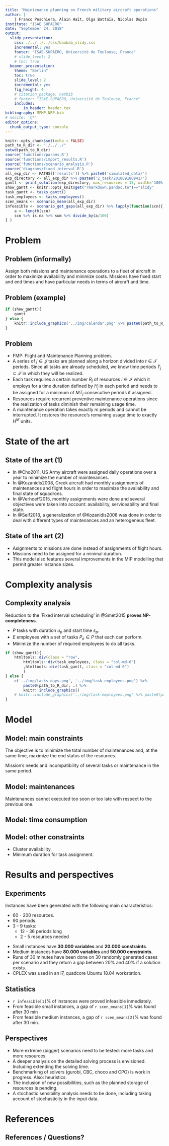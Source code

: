 ```yaml
---
title: "Maintenance planning on French military aircraft operations"
author: |
    | Franco Peschiera, Alain Haït, Olga Battaïa, Nicolas Dupin
institute: "ISAE SUPAERO"
date: "September 24, 2018"
output: 
  slidy_presentation:
    css: ./../../../css/baobab_slidy.css
    incremental: yes
    footer: "ISAE-SUPAERO, Université de Toulouse, France"
    # slide_level: 2
    # toc: true
  beamer_presentation:
    theme: "Berlin"
    toc: true
    slide_level: 2
    incremental: yes
    fig_height: 4
    # citation_package: natbib
    # footer: "ISAE-SUPAERO, Université de Toulouse, France"
    includes:
        in_header: header.tex
bibliography: MFMP_NRP.bib
# nocite: '@*'
editor_options: 
  chunk_output_type: console
---
```


```r
knitr::opts_chunk$set(echo = FALSE)
path_to_R_dir <- "./../../"
setwd(path_to_R_dir)
source('functions/params.R')
source('functions/import_results.R')
source('functions/scenario_analysis.R')
source('diagrams/fixed_interval.R')
all_exp_dir <- PATHS[['results']] %>% paste0('simulated_data/')
exp_directory <- all_exp_dir %>% paste0('2_task/201809180941/')
gantt <- print_solution(exp_directory, max_resources = 15, width='100%')
show_gantt <- knitr::opts_knit$get("rmarkdown.pandoc.to")=="slidy"
task_gantt <- tasks_gantt()
task_employees <- tasks_employees()
scen_means <- scenario_mean(all_exp_dir)
infeasible <- scenario_get_gaps(all_exp_dir) %>% lapply(function(scn){
    a <- length(scn)
    scn %>% is.na %>% sum %>% divide_by(a/100)
} )


```

# Problem

## Problem (informally)

Assign both missions and maintenance operations to a fleet of aircraft in order to maximize availability and minimize costs. Missions have fixed start and end times and have particular needs in terms of aircraft and time.

## Problem (example)


```r

if (show_gantt){
    gantt
} else {
    knitr::include_graphics('../img/calendar.png' %>% paste0(path_to_R_dir, .))
}

```


## Problem

* FMP: Flight and Maintenance Planning problem.
* A series of $j \in \mathcal{J}$ tasks are planned along a horizon divided into $t \in \mathcal{T}$ periods. Since all tasks are already scheduled, we know time periods $T_j \subset \mathcal{T}$ in which they will be realized. 
* Each task requires a certain number $R_{j}$ of resources $i \in \mathcal{I}$ which it employs for a time duration defined by $H_j$ in each period and needs to be assigned for a minimum of $MT_j$ consecutive periods if assigned.
* Resources require recurrent preventive maintenance operations since the realization of tasks diminish their remaining usage time.
* A maintenance operation takes exactly $m$ periods and cannot be interrupted. It restores the resource's remaining usage time to exactly $H^M$ units.

# State of the art

## State of the art (1)

* In @Cho2011, US Army aircraft were assigned daily operations over a year to minimize the number of maintenances.
* In @Kozanidis2008, Greek aircraft had monthly assignments of maintenances and flight hours in order to maximize the availability and final state of squadrons.
* In @Verhoeff2015, monthly assignments were done and several objectives were taken into account: availability, serviceability and final state.
* In @Seif2018, a generalization of @Kozanidis2008 was done in order to deal with different types of maintenances and an heterogeneus fleet.

## State of the art (2)

* Asignments to missions are done instead of assignments of flight hours.
* Missions need to be assigned for a minimal duration.
* This model also features several improvements in the MIP modelling that permit greater instance sizes.

# Complexity analysis

## Complexity analysis

<div class="incremental">

Reduction to the 'Fixed interval scheduling' in @Smet2015 **proves NP-completeness**.

* $P$ tasks with duration $u_p$ and start time $s_p$.
* $E$ employees with a set of tasks $P_e \in P$ that each can perform.
* Minimize the number of required employees to do all tasks.

\pause

```r

if (show_gantt){
    htmltools::div(class = "row",
        htmltools::div(task_employees, class = "col-md-6")
        ,htmltools::div(task_gantt, class = "col-md-6")
        )
} else {
    c('../img/tasks-days.png', '../img/task-employees.png') %>% 
        paste0(path_to_R_dir, .) %>%
        knitr::include_graphics()
    # knitr::include_graphics('../img/task-employees.png' %>% paste0(path_to_R_dir, .))
}

```

</div>

# Model

## Model: main constraints

<div class="incremental">

\begin{align}
& \text{Min}\; \sum_{t \in \mathcal{T}, i \in \mathcal{I}} m_{it} \times H^{M} - \sum_{i \in \mathcal{I}} rut_{i|\mathcal{T}|}
\end{align}

The objective is to minimize the total number of maintenances and, at the same time, maximize the end status of the resources.

\pause

\begin{align}
    & \sum_{t' \in \mathcal{T}^{s}_t} \sum_{i \in \mathcal{I}} m_{it'} + N_t \leq C^{max}
      & t \in \mathcal{T} \label{eq:capacity1}\\
    & \sum_{i \in \mathcal{I}_j} a_{jti} \geq R_j
            & j \in \mathcal{J}, t \in \mathcal{T}_j  \label{eq:taskres}\\
    & \sum_{t' \in \mathcal{T}^{s}_t} m_{it'} + \sum_{j \in \mathcal{J}_t \cap \mathcal{O}_i} a_{jti} \leq 1 
            & t \in \mathcal{T}, i \in \mathcal{I} \label{eq:state}
\end{align}

Mission's needs and incompatibility of several tasks or maintenance in the same period.

</div>

## Model: maintenances

\begin{align}
    & m_{it'} + m_{it} \leq 1
      & t \in \mathcal{T}, t' \in \mathcal{T}^{m}_t, i \in \mathcal{I}\label{eq:ret_min}\\ 
    & \sum_{t' \in \mathcal{T}^{M}_t} m_{it'} \geq  m_{it}
      & t \in \mathcal{T}, i \in \mathcal{I}\label{eq:ret_max}\\
    & m_{it} = 0
      & t \in \mathcal{T}^{m_{ini}}_i, i \in \mathcal{I}\label{eq:ret_min_init} \\
    & \sum_{t \in \mathcal{T}^{M_{ini}}_i} m_{it} \geq  1 
      & i \in \mathcal{I}\label{eq:ret_max_init}
\end{align}

Maintenances cannot executed too soon or too late with respect to the previous one.

<!-- </div> -->

## Model: time consumption

<!-- Time usage of an aircraft depending on the assignment to a task and remaining usage time per aircraft and period. -->

\begin{align}
 & u_{it} \geq \sum_{j \in \mathcal{J}_t \cap \mathcal{O}_i} a_{jti} H_j 
    & t =1, ..., \mathcal{T}, i \in \mathcal{I} \label{eq:usage1}\\
 & u_{it} \geq u^{min} (1 - \sum_{t' \in \mathcal{T}^{s}_t} m_{it'})
    & t =1, ..., \mathcal{T}, i \in \mathcal{I} \label{eq:usage2}\\
 & u_{it} \in [0, \max_j{\{H_j\}}]
    & t =1, ..., \mathcal{T}, i \in \mathcal{I} \label{eq:usage_lower}\\
 & rut_{it} \leq rut_{i(t-1)} + H^{M} m_{it} - u_{it}
    & t =1, ..., \mathcal{T}, i \in \mathcal{I} \label{eq:rut_upper}\\
 & rut_{i0} = Rut^{Init}_i
       & i \in \mathcal{I} \label{eq:rut_initial}\\
 & rut_{it} \geq H^{M} m_{it'}
        & t \in \mathcal{T}, t' \in \mathcal{T}^{s}_t, i \in \mathcal{I}\label{eq:rut_lower}\\
 & rut_{it} \in [0,H^{M}]
        & t \in \mathcal{T}, i \in \mathcal{I} \label{eq:mu}
\end{align}

## Model: other constraints

* Cluster availability.
* Minimum duration for task assignment.

<!-- ## Model: availability -->

<!-- \begin{align} -->
<!--    & \sum_{t' \in \mathcal{T}^{s}_t} \sum_{i \in \mathcal{I}_k} m_{it'} + N^{clust}_{kt} \leq A^{clust}_{kt} -->
<!--     &k \in \mathcal{K}, t \in \mathcal{T} \label{eq:avalaibility-cluster} \\ -->
<!--    & \sum_{i \in \mathcal{I}_k} rut_{it} \geq H^{clust}_{kt} -->
<!--     &k \in \mathcal{K}, t \in \mathcal{T} \label{eq:avalaibility-hours-cluster} -->
<!-- \end{align} -->

<!-- Each cluster of aircraft needs a minimum level of availability in number and usage hours. -->

# Results and perspectives

## Experiments

Instances have been generated with the following main characteristics:

* 60 - 200 resources.
* 90 periods.
* 3 - 9 tasks:
    * 12 - 36 periods long
    * 2 - 5 resources needed

\pause

* Small instances have **30.000 variables** and **20.000 constraints**.
* Medium instances have **80.000 variables** and **50.000 constraints**.
* Runs of 30 minutes have been done on 30 randomly generated cases per scenario and they return a gap between 20% and 40% if a solution exists.
* CPLEX was used in an i7, quadcore Ubuntu 18.04 workstation.

</div>

## Statistics

* `r infeasible[1]`% of instances were proved infeasible inmediately.
* From feasible small instances, a gap of `r scen_means[1]`% was found after 30 min
* From feasible medium instances, a gap of `r scen_means[2]`% was found after 30 min.

## Perspectives

* More extreme (bigger) scenarios need to be tested: more tasks and more resources.
* A deeper analysis on the detailed solving process is envisioned. Including extending the solving time.
* Benchmarking of solvers (gurobi, CBC, choco and CPO) is work in progress. Also: heuristics.
* The inclusion of new possibilities, such as the planned storage of resources is pending.
* A stochastic sensibility analysis needs to be done, including taking account of stochasticity in the input data.


# References

## References / Questions?

<!-- \bibliographystyle{dcu} -->
<!-- \bibliography{MFMP_NRP.bib} -->
